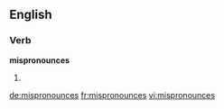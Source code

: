 ==English==

===Verb===
'''mispronounces'''

# {{en-third-person singular of|mispronounce}}

[[de:mispronounces]]
[[fr:mispronounces]]
[[vi:mispronounces]]